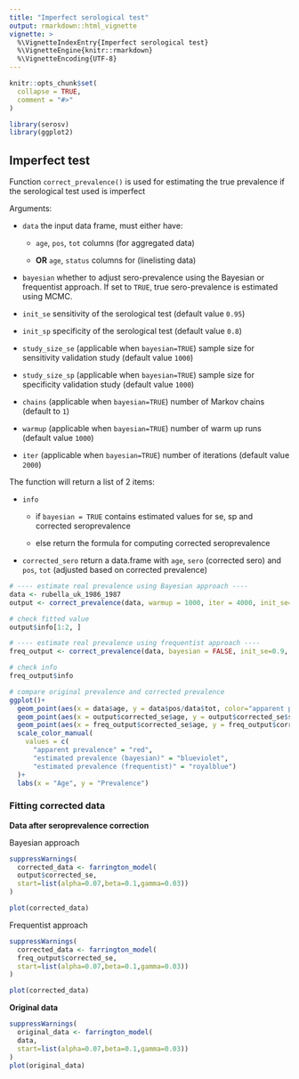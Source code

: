```yaml
---
title: "Imperfect serological test"
output: rmarkdown::html_vignette
vignette: >
  %\VignetteIndexEntry{Imperfect serological test}
  %\VignetteEngine{knitr::rmarkdown}
  %\VignetteEncoding{UTF-8}
---
```


```r
knitr::opts_chunk$set(
  collapse = TRUE,
  comment = "#>"
)
```

```r
library(serosv)
library(ggplot2)
```

## Imperfect test

Function `correct_prevalence()` is used for estimating the true prevalence if the serological test used is imperfect

Arguments:

-   `data` the input data frame, must either have:

    -   `age`, `pos`, `tot` columns (for aggregated data)

    -   **OR** `age`, `status` columns for (linelisting data)

-   `bayesian` whether to adjust sero-prevalence using the Bayesian or frequentist approach. If set to `TRUE`, true sero-prevalence is estimated using MCMC.

-   `init_se` sensitivity of the serological test (default value `0.95`)

-   `init_sp` specificity of the serological test (default value `0.8`)

-   `study_size_se` (applicable when `bayesian=TRUE`) sample size for sensitivity validation study (default value `1000`)

-   `study_size_sp` (applicable when `bayesian=TRUE`) sample size for specificity validation study (default value `1000`)

-   `chains` (applicable when `bayesian=TRUE`) number of Markov chains (default to `1`)

-   `warmup` (applicable when `bayesian=TRUE`) number of warm up runs (default value `1000`)

-   `iter` (applicable when `bayesian=TRUE`) number of iterations (default value `2000`)

The function will return a list of 2 items:

-   `info`

    -   if `bayesian = TRUE` contains estimated values for se, sp and corrected seroprevalence

    -   else return the formula for computing corrected seroprevalence

-   `corrected_sero` return a data.frame with `age`, `sero` (corrected sero) and `pos`, `tot` (adjusted based on corrected prevalence)

```r
# ---- estimate real prevalence using Bayesian approach ----
data <- rubella_uk_1986_1987
output <- correct_prevalence(data, warmup = 1000, iter = 4000, init_se=0.9, init_sp = 0.8, study_size_se=1000, study_size_sp=3000)

# check fitted value 
output$info[1:2, ]

# ---- estimate real prevalence using frequentist approach ----
freq_output <- correct_prevalence(data, bayesian = FALSE, init_se=0.9, init_sp = 0.8)

# check info
freq_output$info
```

```r
# compare original prevalence and corrected prevalence
ggplot()+
  geom_point(aes(x = data$age, y = data$pos/data$tot, color="apparent prevalence")) + 
  geom_point(aes(x = output$corrected_se$age, y = output$corrected_se$sero, color="estimated prevalence (bayesian)" )) +
  geom_point(aes(x = freq_output$corrected_se$age, y = freq_output$corrected_se$sero, color="estimated prevalence (frequentist)" )) +
  scale_color_manual(
    values = c(
      "apparent prevalence" = "red", 
      "estimated prevalence (bayesian)" = "blueviolet",
      "estimated prevalence (frequentist)" = "royalblue")
  )+ 
  labs(x = "Age", y = "Prevalence")
```

### Fitting corrected data

**Data after seroprevalence correction**

Bayesian approach

```r
suppressWarnings(
  corrected_data <- farrington_model(
  output$corrected_se,
  start=list(alpha=0.07,beta=0.1,gamma=0.03))
)

plot(corrected_data)
```

Frequentist approach

```r
suppressWarnings(
  corrected_data <- farrington_model(
  freq_output$corrected_se,
  start=list(alpha=0.07,beta=0.1,gamma=0.03))
)

plot(corrected_data)
```

**Original data**

```r
suppressWarnings(
  original_data <- farrington_model(
  data,
  start=list(alpha=0.07,beta=0.1,gamma=0.03))
)
plot(original_data)
```
